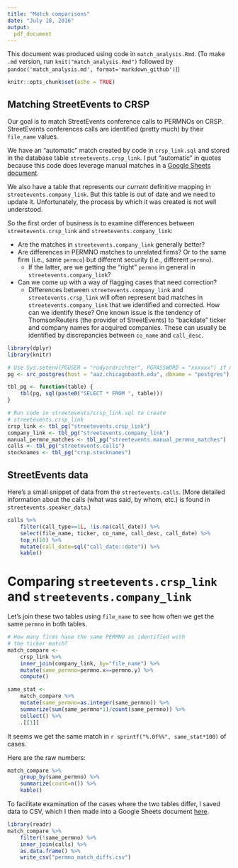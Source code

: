 ```yaml
---
title: "Match comparisons"
date: "July 18, 2016"
output: 
  pdf_document 
---
```


This document was produced using code in `match_analysis.Rmd`. (To make `.md` version, run `knit("match_analysis.Rmd")` followed by `pandoc('match_analysis.md', format='markdown_github')`))

```r
knitr::opts_chunk$set(echo = TRUE)
```

## Matching StreetEvents to CRSP

Our goal is to match StreetEvents conference calls to PERMNOs on CRSP.
StreetEvents conferences calls are identified (pretty much) by their `file_name` values.

We have an "automatic" match created by code in `crsp_link.sql` and stored in 
the database table `streetevents.crsp_link`.
I put "automatic" in quotes because this code does leverage manual matches in a 
[Google Sheets document](https://docs.google.com/spreadsheets/d/14F6zjJQZRsf5PonOfZ0GJrYubvx5e_eHMV_hCGe42Qg/).

We also have a table that represents our *current* definitive mapping in `streetevents.company_link`.
But this table is out of date and we need to update it.
Unfortunately, the process by which it was created is not well understood.

So the first order of business is to examine differences between
`streetevents.crsp_link` and `streetevents.company_link`:

- Are the matches in `streetevents.company_link` generally better?
- Are differences in PERMNO matches to unrelated firms? Or to the same firm (i.e., same `permco`) but different security (i.e., different `permno`).
    - If the latter, are we getting the "right" `permno` in general in  `streetevents.company_link`?
- Can we come up with a way of flagging cases that need correction? 
    - Differences between  `streetevents.company_link` and `streetevents.crsp_link` will often represent bad matches in `streetevents.company_link` that we identified and corrected. 
How can we identify these? One known issue is the tendency of ThomsonReuters (the provider of StreetEvents) to "backdate" ticker and company names for acquired companies. These can usually be identified by discrepancies between `co_name` and `call_desc`.

```r
library(dplyr)
library(knitr)
```

```r
# Use Sys.setenv(PGUSER = "rudyardrichter", PGPASSWORD = "xxxxxx") if necessary.
pg <- src_postgres(host = "aaz.chicagobooth.edu", dbname = "postgres")

tbl_pg <- function(table) {
    tbl(pg, sql(paste0("SELECT * FROM ", table)))
}

# Run code in streetevents/crsp_link.sql to create
# streetevents.crsp_link
crsp_link <- tbl_pg("streetevents.crsp_link")
company_link <- tbl_pg("streetevents.company_link")
manual_permno_matches <- tbl_pg("streetevents.manual_permno_matches")
calls <- tbl_pg("streetevents.calls")
stocknames <- tbl_pg("crsp.stocknames")
```

## StreetEvents data

Here's a small snippet of data from the `streetevents.calls`.
(More detailed information about the calls (what was said, by whom, etc.) is found in 
`streetevents.speaker_data`.)

```r
calls %>% 
    filter(call_type==1L, !is.na(call_date)) %>% 
    select(file_name, ticker, co_name, call_desc, call_date) %>% 
    top_n(10) %>%
    mutate(call_date=sql("call_date::date")) %>%
    kable()
```

# Comparing `streetevents.crsp_link` and `streetevents.company_link`

Let's join these two tables using `file_name` to see how often we get the same 
`permno` in both tables.

```r
# How many firms have the same PERMNO as identified with
# the ticker match?
match_compare <-
    crsp_link %>%
    inner_join(company_link, by="file_name") %>%
    mutate(same_permno=permno.x==permno.y) %>%
    compute()
```

```r
same_stat <-
    match_compare %>%
    mutate(same_permno=as.integer(same_permno)) %>%
    summarize(sum(same_permno*1)/count(same_permno)) %>%
    collect() %>%
    .[[1]]
```
It seems we get the same match in `r sprintf("%.0f%%", same_stat*100)` of cases.

Here are the raw numbers:
```r
match_compare %>%
    group_by(same_permno) %>%
    summarize(count=n()) %>%
    kable()
```

To facilitate examination of the cases where the two tables differ, 
I saved data to CSV, which I then made into a Google Sheets document
[here](https://docs.google.com/spreadsheets/d/1IN5b-wXDiqDKxyVq3KEfTo3zv90_GlkvPxh5HJCRvvg/).

```r
library(readr)
match_compare %>%
    filter(!same_permno) %>%
    inner_join(calls) %>%
    as.data.frame() %>%
    write_csv("permno_match_diffs.csv")
```
